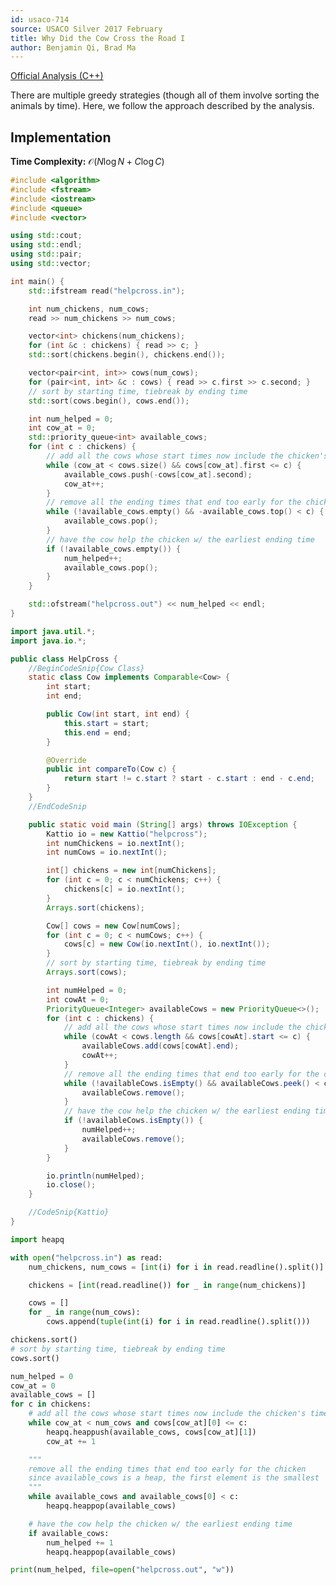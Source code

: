 ```yaml
---
id: usaco-714
source: USACO Silver 2017 February
title: Why Did the Cow Cross the Road I
author: Benjamin Qi, Brad Ma
---
```


[Official Analysis (C++)](http://www.usaco.org/current/data/sol_helpcross_silver_feb17.html)

There are multiple greedy strategies (though all of them involve
sorting the animals by time). Here, we follow the approach described by the
analysis.

## Implementation

**Time Complexity:** $\mathcal O(N \log N+C\log C)$

<LanguageSection>
<CPPSection>

```cpp
#include <algorithm>
#include <fstream>
#include <iostream>
#include <queue>
#include <vector>

using std::cout;
using std::endl;
using std::pair;
using std::vector;

int main() {
	std::ifstream read("helpcross.in");

	int num_chickens, num_cows;
	read >> num_chickens >> num_cows;

	vector<int> chickens(num_chickens);
	for (int &c : chickens) { read >> c; }
	std::sort(chickens.begin(), chickens.end());

	vector<pair<int, int>> cows(num_cows);
	for (pair<int, int> &c : cows) { read >> c.first >> c.second; }
	// sort by starting time, tiebreak by ending time
	std::sort(cows.begin(), cows.end());

	int num_helped = 0;
	int cow_at = 0;
	std::priority_queue<int> available_cows;
	for (int c : chickens) {
		// add all the cows whose start times now include the chicken's time
		while (cow_at < cows.size() && cows[cow_at].first <= c) {
			available_cows.push(-cows[cow_at].second);
			cow_at++;
		}
		// remove all the ending times that end too early for the chicken
		while (!available_cows.empty() && -available_cows.top() < c) {
			available_cows.pop();
		}
		// have the cow help the chicken w/ the earliest ending time
		if (!available_cows.empty()) {
			num_helped++;
			available_cows.pop();
		}
	}

	std::ofstream("helpcross.out") << num_helped << endl;
}
```

</CPPSection>
<JavaSection>

```java
import java.util.*;
import java.io.*;

public class HelpCross {
	//BeginCodeSnip{Cow Class}
	static class Cow implements Comparable<Cow> {
		int start;
		int end;

		public Cow(int start, int end) {
			this.start = start;
			this.end = end;
		}

		@Override
		public int compareTo(Cow c) {
			return start != c.start ? start - c.start : end - c.end;
		}
	}
	//EndCodeSnip

	public static void main (String[] args) throws IOException {
		Kattio io = new Kattio("helpcross");
		int numChickens = io.nextInt();
		int numCows = io.nextInt();

		int[] chickens = new int[numChickens];
		for (int c = 0; c < numChickens; c++) {
			chickens[c] = io.nextInt();
		}
		Arrays.sort(chickens);

		Cow[] cows = new Cow[numCows];
		for (int c = 0; c < numCows; c++) {
			cows[c] = new Cow(io.nextInt(), io.nextInt());
		}
		// sort by starting time, tiebreak by ending time
		Arrays.sort(cows);

		int numHelped = 0;
		int cowAt = 0;
		PriorityQueue<Integer> availableCows = new PriorityQueue<>();
		for (int c : chickens) {
			// add all the cows whose start times now include the chicken's time
			while (cowAt < cows.length && cows[cowAt].start <= c) {
				availableCows.add(cows[cowAt].end);
				cowAt++;
			}
			// remove all the ending times that end too early for the chicken
			while (!availableCows.isEmpty() && availableCows.peek() < c) {
				availableCows.remove();
			}
			// have the cow help the chicken w/ the earliest ending time
			if (!availableCows.isEmpty()) {
				numHelped++;
				availableCows.remove();
			}
		}

		io.println(numHelped);
		io.close();
	}

	//CodeSnip{Kattio}
}
```

</JavaSection>
<PySection>

```py
import heapq

with open("helpcross.in") as read:
	num_chickens, num_cows = [int(i) for i in read.readline().split()]

	chickens = [int(read.readline()) for _ in range(num_chickens)]

	cows = []
	for _ in range(num_cows):
		cows.append(tuple(int(i) for i in read.readline().split()))

chickens.sort()
# sort by starting time, tiebreak by ending time
cows.sort()

num_helped = 0
cow_at = 0
available_cows = []
for c in chickens:
	# add all the cows whose start times now include the chicken's time
	while cow_at < num_cows and cows[cow_at][0] <= c:
		heapq.heappush(available_cows, cows[cow_at][1])
		cow_at += 1

	"""
	remove all the ending times that end too early for the chicken
	since available_cows is a heap, the first element is the smallest
	"""
	while available_cows and available_cows[0] < c:
		heapq.heappop(available_cows)

	# have the cow help the chicken w/ the earliest ending time
	if available_cows:
		num_helped += 1
		heapq.heappop(available_cows)

print(num_helped, file=open("helpcross.out", "w"))
```

</PySection>
</LanguageSection>	
